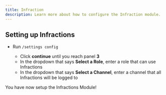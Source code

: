 ```yaml
---
title: Infraction
description: Learn more about how to configure the Infraction module.
---
```


## Setting up Infractions
* Run ``/settings config``

    - Click **continue** until you reach panel **3**
    - In the dropdown that says **Select a Role**, enter a role that can use Infractions
    - In the dropdown that says **Select a Channel**, enter a channel that all Infractions will be logged to

You have now setup the Infractions Module!
    
    